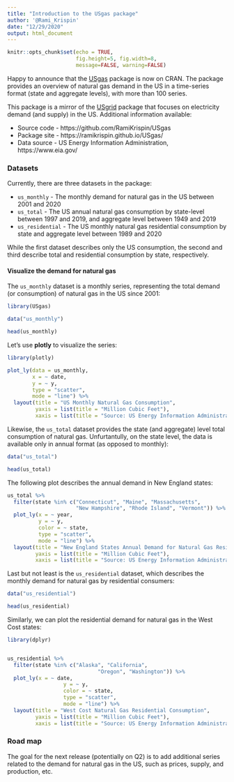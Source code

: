 ```yaml
---
title: "Introduction to the USgas package"
author: '@Rami_Krispin'
date: "12/29/2020"
output: html_document
---
```


```r
knitr::opts_chunk$set(echo = TRUE, 
                      fig.height=5, fig.width=8, 
                      message=FALSE, warning=FALSE)
```

Happy to announce that the [USgas](https://ramikrispin.github.io/USgas/) package is now on CRAN. The package provides an overview of natural gas demand in the US in a time-series format (state and aggregate levels), with more than 100 series.

This package is a mirror of the [USgrid](https://github.com/RamiKrispin/USgrid) package that focuses on electricity demand (and supply) in the US. Additional information available:

* Source code - https://github.com/RamiKrispin/USgas
* Package site - https://ramikrispin.github.io/USgas/
* Data source - US Energy Information Administration, https://www.eia.gov/

### Datasets

Currently, there are three datasets in the package:

* `us_monthly` - The monthly demand for natural gas in the US between 2001 and 2020
* `us_total` - The US annual natural gas consumption by state-level between 1997 and 2019, and aggregate level between 1949 and 2019
* `us_residential` - The US monthly natural gas residential consumption by state and aggregate level between 1989 and 2020

While the first dataset describes only the US consumption, the second and third describe total and residential consumption by state, respectively. 

#### Visualize the demand for natural gas

The `us_monthly` dataset is a monthly series, representing the total demand (or consumption) of natural gas in the US since 2001:

```r
library(USgas)

data("us_monthly")

head(us_monthly)
```
Let's use **plotly** to visualize the series:

```r
library(plotly)

plot_ly(data = us_monthly,
        x = ~ date,
        y = ~ y, 
        type = "scatter",
        mode = "line") %>%
  layout(title = "US Monthly Natural Gas Consumption",
         yaxis = list(title = "Million Cubic Feet"),
         xaxis = list(title = "Source: US Energy Information Administration"))

```

Likewise, the `us_total` dataset provides the state (and aggregate) level total consumption of natural gas. Unfurtantully, on the state level, the data is available only in annual format (as opposed to monthly):

```r
data("us_total")

head(us_total)
```

The following plot describes the annual demand in New England states:

```r
us_total %>%
  filter(state %in% c("Connecticut", "Maine", "Massachusetts",
                      "New Hampshire", "Rhode Island", "Vermont")) %>%
  plot_ly(x = ~ year, 
          y = ~ y,
          color = ~ state, 
          type = "scatter",
          mode = "line") %>%
  layout(title = "New England States Annual Demand for Natural Gas Residential Consumption",
         yaxis = list(title = "Million Cubic Feet"),
         xaxis = list(title = "Source: US Energy Information Administration"))
```

Last but not least is the `us_residential` dataset, which describes the monthly demand for natural gas by residential consumers:

```r
data("us_residential")

head(us_residential)
```

Similarly, we can plot the residential demand for natural gas in the West Cost states:

```r
library(dplyr)


us_residential %>%
  filter(state %in% c("Alaska", "California",
                             "Oregon", "Washington")) %>%
  plot_ly(x = ~ date, 
                  y = ~ y,
                  color = ~ state, 
                  type = "scatter",
                  mode = "line") %>%
  layout(title = "West Cost Natural Gas Residential Consumption",
         yaxis = list(title = "Million Cubic Feet"),
         xaxis = list(title = "Source: US Energy Information Administration"))

```

### Road map

The goal for the next release (potentially on Q2) is to add additional series related to the demand for natural gas in the US, such as prices, supply, and production, etc.